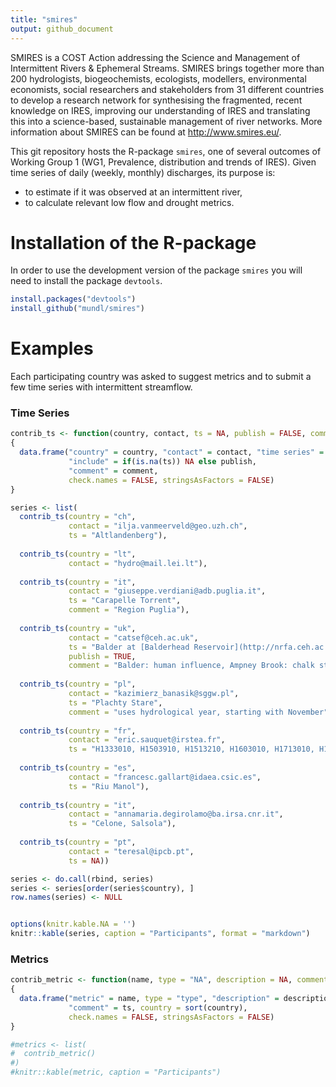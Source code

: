 ```yaml
---
title: "smires"
output: github_document
---
```


SMIRES is a COST Action addressing the Science and Management of Intermittent Rivers & Ephemeral Streams. SMIRES brings together more than 200 hydrologists, biogeochemists, ecologists, modellers, environmental economists, social researchers and stakeholders from 31 different countries to develop a research network for synthesising the fragmented, recent knowledge on IRES, improving our understanding of IRES and translating this into a science-based, sustainable management of river networks. More information about SMIRES can be found at <http://www.smires.eu/>. 

This git repository hosts the R-package `smires`, one of several outcomes of Working Group 1 (WG1, Prevalence, distribution and trends of IRES). Given time series of daily (weekly, monthly) discharges, its purpose is:

* to estimate if it was observed at an intermittent river,
* to calculate relevant low flow and drought metrics.

# Installation of the R-package

In order to use the development version of the package `smires`  you will need to install the package `devtools`. 

``` r
install.packages("devtools")
install_github("mundl/smires")
```


# Examples

Each participating country was asked to suggest metrics and to submit a few time series with intermittent streamflow. 


### Time Series 

```r

contrib_ts <- function(country, contact, ts = NA, publish = FALSE, comment = NA)
{
  data.frame("country" = country, "contact" = contact, "time series" = ts,
             "include" = if(is.na(ts)) NA else publish,
             "comment" = comment,
             check.names = FALSE, stringsAsFactors = FALSE)
}

series <- list(
  contrib_ts(country = "ch",
             contact = "ilja.vanmeerveld@geo.uzh.ch",
             ts = "Altlandenberg"),
  
  contrib_ts(country = "lt",
             contact = "hydro@mail.lei.lt"),
  
  contrib_ts(country = "it",
             contact = "giuseppe.verdiani@adb.puglia.it",
             ts = "Carapelle Torrent",
             comment = "Region Puglia"),
  
  contrib_ts(country = "uk",
             contact = "catsef@ceh.ac.uk",
             ts = "Balder at [Balderhead Reservoir](http://nrfa.ceh.ac.uk/data/station/info/25022), Ampney Brook at [Ampney St Peter](http://nrfa.ceh.ac.uk/data/station/info/39099)",
             publish = TRUE,
             comment = "Balder: human influence, Ampney Brook: chalk stream that dries naturally"), 
  
  contrib_ts(country = "pl",
             contact = "kazimierz_banasik@sggw.pl",
             ts = "Plachty Stare",
             comment = "uses hydrological year, starting with November"),
  
  contrib_ts(country = "fr", 
             contact = "eric.sauquet@irstea.fr",
             ts = "H1333010, H1503910, H1513210, H1603010, H1713010, H1932020"),
  
  contrib_ts(country = "es", 
             contact = "francesc.gallart@idaea.csic.es",
             ts = "Riu Manol"),
  
  contrib_ts(country = "it", 
             contact = "annamaria.degirolamo@ba.irsa.cnr.it",
             ts = "Celone, Salsola"),
  
  contrib_ts(country = "pt", 
             contact = "teresal@ipcb.pt",
             ts = NA))

series <- do.call(rbind, series)
series <- series[order(series$country), ]
row.names(series) <- NULL


options(knitr.kable.NA = '')
knitr::kable(series, caption = "Participants", format = "markdown")
```

### Metrics


```r

contrib_metric <- function(name, type = "NA", description = NA, comment = NA, country)
{
  data.frame("metric" = name, type = "type", "description" = description, 
             "comment" = ts, country = sort(country),
             check.names = FALSE, stringsAsFactors = FALSE)
}

#metrics <- list(
#  contrib_metric()
#)
#knitr::kable(metric, caption = "Participants")
```
